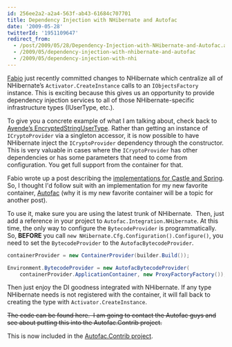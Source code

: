 ```yaml
---
id: 256ee2a2-a2a4-563f-ab43-61684c707701
title: Dependency Injection with NHibernate and Autofac
date: '2009-05-28'
twitterId: '1951109647'
redirect_from:
  - /post/2009/05/28/Dependency-Injection-with-NHibernate-and-Autofac.aspx
  - /2009/05/dependency-injection-with-nhibernate-and-autofac
  - /2009/05/dependency-injection-with-nhi
---
```



[Fabio](http://fabiomaulo.blogspot.com) just recently committed changes to NHibernate which centralize all of NHibernate’s `Activator.CreateInstance` calls to an `IObjectsFactory` instance. This is exciting because this gives us an opportunity to provide dependency injection services to all of those NHibernate-specific infrastructure types (IUserType, etc.).

To give you a concrete example of what I am talking about, check back to [Ayende’s EncryptedStringUserType](http://ayende.com/Blog/archive/2008/07/31/Entities-dependencies-best-practices.aspx). Rather than getting an instance of `ICryptoProvider` via a singleton accessor, it is now possible to have NHibernate inject the `ICryptoProvider` dependency through the constructor. This is very valuable in cases where the `ICryptoProvider` has other dependencies or has some parameters that need to come from configuration. You get full support from the container for that.

Fabio wrote up a post describing the [implementations for Castle and Spring](http://fabiomaulo.blogspot.com/2009/05/nhibernate-ioc-integration.html). So, I thought I'd follow suit with an implementation for my new favorite container, [Autofac](http://code.google.com/p/autofac/) (why it is my new favorite container will be a topic for another post).

To use it, make sure you are using the latest trunk of NHibernate.  Then, just add a reference in your project to `Autofac.Integration.NHibernate`. At this time, the only way to configure the `BytecodeProvider` is programmatically. So, **BEFORE** you call `new NHibernate.Cfg.Configuration().Configure()`, you need to set the `BytecodeProvider` to the `AutofacBytecodeProvider`.

```csharp
containerProvider = new ContainerProvider(builder.Build());

Environment.BytecodeProvider = new AutofacBytecodeProvider(
    containerProvider.ApplicationContainer, new ProxyFactoryFactory());
```

Then just enjoy the DI goodness integrated with NHibernate. If any type NHibernate needs is not registered with the container, it will fall back to creating the type with `Activator.CreateInstance`.

~~The code can be found here.  I am going to contact the Autofac guys and see about putting this into the Autofac.Contrib project.~~

<Alert type="warning" title="Update">

This is now included in the [Autofac.Contrib project](http://code.google.com/p/autofac/downloads/list).

</Alert>